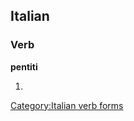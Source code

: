 ==Italian==

===Verb===
'''pentiti'''
# {{form of|[[second-person|Second-person]] [[singular]] [[imperative]]|pentirsi#Italian|pentirsi|lang=Italian}}

[[Category:Italian verb forms]]
